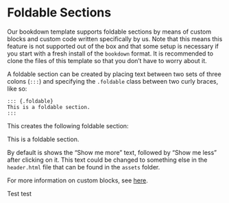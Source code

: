 # Foldable Sections

Our bookdown template supports foldable sections by means of custom blocks and custom code written specifically by us. Note that this means this feature is not supported out of the box and that some setup is necessary if you start with a fresh install of the `bookdown` format. It is recommended to clone the files of this template so that you don't have to worry about it.

A foldable section can be created by placing text between two sets of three colons (`:::`) and specifying the `.foldable` class between two curly braces, like so:

    ::: {.foldable}
    This is a foldable section.
    :::

This creates the following foldable section:

::: foldable
This is a foldable section.
:::

By default is shows the "Show me more" text, followed by "Show me less" after clicking on it. This text could be changed to something else in the `header.html` file that can be found in the `assets` folder.

For more information on custom blocks, see [here](https://bookdown.org/yihui/rmarkdown-cookbook/custom-blocks.html).

::: foldable
Test test
:::
